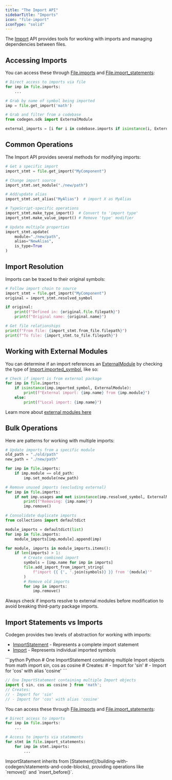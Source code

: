 ```yaml
---
title: "The Import API"
sidebarTitle: "Imports"
icon: "file-import"
iconType: "solid"
---
```


The [Import](/api-reference/core/Import) API provides tools for working with imports and managing dependencies between files.

## Accessing Imports

You can access these through [File.imports](/api-reference/core/File#imports) and [File.import_statements](/api-reference/core/File#import-statements):

```python
# Direct access to imports via file
for imp in file.imports:
    ...

# Grab by name of symbol being imported
imp = file.get_import('math')

# Grab and filter from a codebase
from codegen.sdk import ExternalModule

external_imports = [i for i in codebase.imports if isinstance(i, ExternalModule)]
```

## Common Operations

The Import API provides several methods for modifying imports:

```python
# Get a specific import
import_stmt = file.get_import("MyComponent")

# Change import source
import_stmt.set_module("./new/path")

# Add/update alias
import_stmt.set_alias("MyAlias")  # import X as MyAlias

# TypeScript-specific operations
import_stmt.make_type_import()  # Convert to 'import type'
import_stmt.make_value_import() # Remove 'type' modifier

# Update multiple properties
import_stmt.update(
    module="./new/path",
    alias="NewAlias",
    is_type=True
)
```

## Import Resolution

Imports can be traced to their original symbols:

```python
# Follow import chain to source
import_stmt = file.get_import("MyComponent")
original = import_stmt.resolved_symbol

if original:
    print(f"Defined in: {original.file.filepath}")
    print(f"Original name: {original.name}")

# Get file relationships
print(f"From file: {import_stmt.from_file.filepath}")
print(f"To file: {import_stmt.to_file.filepath}")
```

## Working with External Modules

You can determine if an import references an [ExternalModule](/api-reference/core/ExternalModule) by checking the type of [Import.imported_symbol](/api-reference/core/Import#imported-symbol), like so:

```python
# Check if import is from external package
for imp in file.imports:
    if isinstance(imp.imported_symbol, ExternalModule):
        print(f"External import: {imp.name} from {imp.module}")
    else:
        print(f"Local import: {imp.name}")
```

<Tip>Learn more about [external modules here](/building-with-codegen/external-modules)</Tip>


## Bulk Operations

Here are patterns for working with multiple imports:

```python
# Update imports from a specific module
old_path = "./old/path"
new_path = "./new/path"

for imp in file.imports:
    if imp.module == old_path:
        imp.set_module(new_path)

# Remove unused imports (excluding external)
for imp in file.imports:
    if not imp.usages and not isinstance(imp.resolved_symbol, ExternalModule):
        print(f"Removing: {imp.name}")
        imp.remove()

# Consolidate duplicate imports
from collections import defaultdict

module_imports = defaultdict(list)
for imp in file.imports:
    module_imports[imp.module].append(imp)

for module, imports in module_imports.items():
    if len(imports) > 1:
        # Create combined import
        symbols = [imp.name for imp in imports]
        file.add_import_from_import_string(
            f"import {{ {', '.join(symbols)} }} from '{module}'"
        )
        # Remove old imports
        for imp in imports:
            imp.remove()
```

<Note>
Always check if imports resolve to external modules before modification to avoid breaking third-party package imports.
</Note> 

## Import Statements vs Imports

Codegen provides two levels of abstraction for working with imports:

- [ImportStatement](/api-reference/core/ImportStatement) - Represents a complete import statement
- [Import](/api-reference/core/Import) - Represents individual imported symbols

<CodeGroup>
```python Python
# One ImportStatement containing multiple Import objects
from math import sin, cos as cosine
# Creates:
# - Import for 'sin'
# - Import for 'cos' with alias 'cosine'
```

```typescript Typescript
// One ImportStatement containing multiple Import objects
import { sin, cos as cosine } from 'math';
// Creates:
// - Import for 'sin'
// - Import for 'cos' with alias 'cosine'
```
</CodeGroup>

You can access these through [File.imports](/api-reference/core/File#imports) and [File.import_statements](/api-reference/core/File#import-statements):

```python
# Direct access to imports
for imp in file.imports:
    ...

# Access to imports via statements
for stmt in file.import_statements:
    for imp in stmt.imports:
        ...
```

<Note>
ImportStatement inherits from [Statement](/building-with-codegen/statements-and-code-blocks), providing operations like `remove()` and `insert_before()`.
</Note>